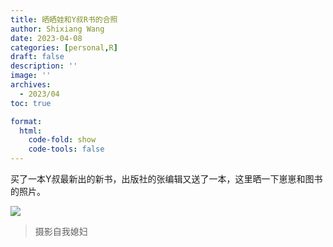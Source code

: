 ```yaml
---
title: 晒晒娃和Y叔R书的合照
author: Shixiang Wang
date: 2023-04-08
categories: [personal,R]
draft: false
description: ''
image: ''
archives:
  - 2023/04
toc: true

format:
  html:
    code-fold: show
    code-tools: false
---
```


买了一本Y叔最新出的新书，出版社的张编辑又送了一本，这里晒一下崽崽和图书的照片。

![](IMG_6364.JPG)

> 摄影自我媳妇


